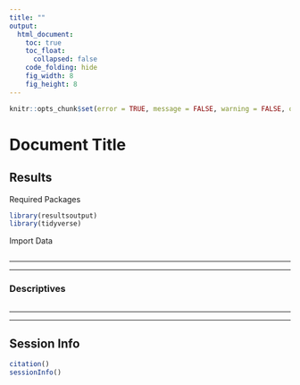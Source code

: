 ```yaml
---
title: ""
output: 
  html_document:
    toc: true
    toc_float:
      collapsed: false
    code_folding: hide
    fig_width: 8
    fig_height: 8
---
```


```r
knitr::opts_chunk$set(error = TRUE, message = FALSE, warning = FALSE, out.width = "200%")
```

# Document Title {.tabset .tabset-pills}

## Results

Required Packages
```r
library(resultsoutput)
library(tidyverse)
```

Import Data
```r

```

---

---


### Descriptives
```r

```


---

---

## Session Info
```r
citation()
sessionInfo()
```


